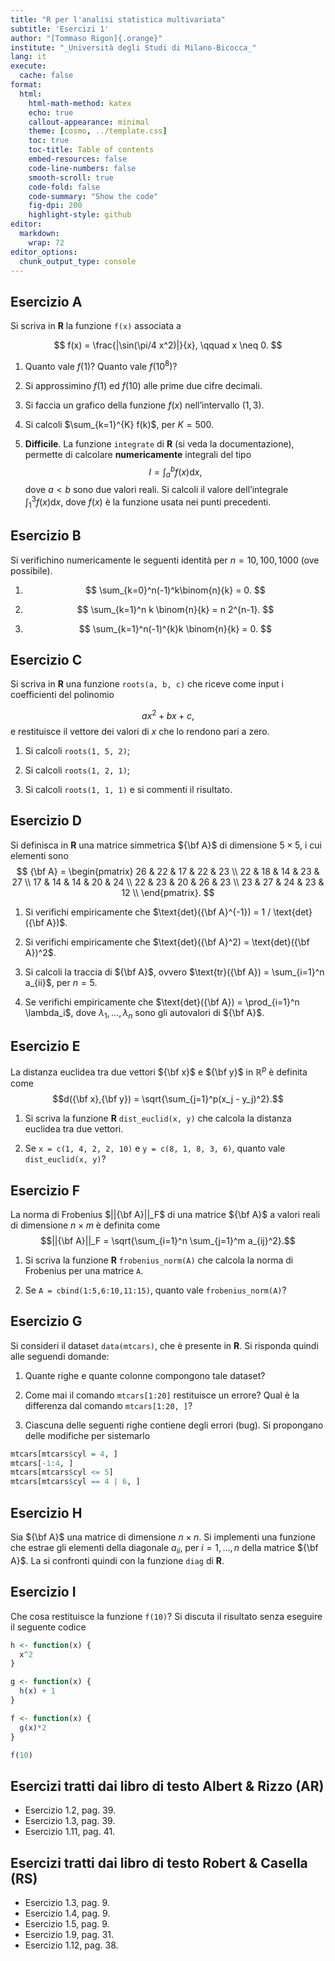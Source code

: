 ```yaml
---
title: "R per l'analisi statistica multivariata"
subtitle: 'Esercizi 1'
author: "[Tommaso Rigon]{.orange}"
institute: "_Università degli Studi di Milano-Bicocca_"
lang: it
execute:
  cache: false
format:
  html:
    html-math-method: katex
    echo: true
    callout-appearance: minimal
    theme: [cosmo, ../template.css]
    toc: true
    toc-title: Table of contents
    embed-resources: false
    code-line-numbers: false
    smooth-scroll: true
    code-fold: false
    code-summary: "Show the code"
    fig-dpi: 200
    highlight-style: github
editor: 
  markdown: 
    wrap: 72
editor_options: 
  chunk_output_type: console
---
```


<script async src="https://www.googletagmanager.com/gtag/js?id=G-H0CBBT90DC"></script>
<script>
  window.dataLayer = window.dataLayer || [];
  function gtag(){dataLayer.push(arguments);}
  gtag('js', new Date());

  gtag('config', 'G-H0CBBT90DC');
</script>

## Esercizio A

Si scriva in **R** la funzione `f(x)` associata a

$$
f(x) = \frac{|\sin(\pi/4 x^2)|}{x}, \qquad x \neq 0.
$$

1.  Quanto vale $f(1)$? Quanto vale $f(10^8)$?

2.  Si approssimino $f(1)$ ed $f(10)$ alle prime due cifre decimali.

3.  Si faccia un grafico della funzione $f(x)$ nell'intervallo $(1,3)$.

4.  Si calcoli $\sum_{k=1}^{K} f(k)$, per $K = 500$.

5.  **Difficile**. La funzione `integrate` di **R** (si veda la
    documentazione), permette di calcolare **numericamente** integrali
    del tipo $$
    I = \int_a^b f(x)\mathrm{d}x,
    $$ dove $a < b$ sono due valori reali. Si calcoli il valore
    dell'integrale $\int_1^3 f(x)\mathrm{d}x$, dove $f(x)$ è la funzione
    usata nei punti precedenti.

## Esercizio B

Si verifichino numericamente le seguenti identità per
$n = 10, 100, 1000$ (ove possibile).

1.  $$
    \sum_{k=0}^n(-1)^k\binom{n}{k} = 0.
    $$

2.  $$
    \sum_{k=1}^n k \binom{n}{k} = n 2^{n-1}.
    $$

3.  $$
    \sum_{k=1}^n(-1)^{k}k \binom{n}{k} = 0.
    $$

## Esercizio C

Si scriva in **R** una funzione `roots(a, b, c)` che riceve come input i
coefficienti del polinomio

$$
a x^2 + b x + c,
$$ e restituisce il vettore dei valori di $x$ che lo rendono pari a
zero.

1.  Si calcoli `roots(1, 5, 2)`;

2.  Si calcoli `roots(1, 2, 1)`;

3.  Si calcoli `roots(1, 1, 1)` e si commenti il risultato.

## Esercizio D

Si definisca in **R** una matrice simmetrica ${\bf A}$ di dimensione
$5 \times 5$, i cui elementi sono $$
{\bf A} = \begin{pmatrix}
26 &  22 &  17 &  22 &  23 \\ 
22 &  18 &  14 &  23 &  27 \\ 
17 &  14 &  14 &  20 &  24 \\ 
22 &  23 &  20 &  26 &  23 \\ 
23 &  27 &  24 &  23 &  12 \\ 
\end{pmatrix}.
$$

1.  Si verifichi empiricamente che
    $\text{det}({\bf A}^{-1}) = 1 / \text{det}({\bf A})$.

2.  Si verifichi empiricamente che
    $\text{det}({\bf A}^2) = \text{det}({\bf A})^2$.

3.  Si calcoli la traccia di ${\bf A}$, ovvero
    $\text{tr}({\bf A}) = \sum_{i=1}^n a_{ii}$, per $n = 5$.

4.  Se verifichi empiricamente che
    $\text{det}({\bf A}) = \prod_{i=1}^n \lambda_i$, dove
    $\lambda_1,\dots,\lambda_n$ sono gli autovalori di ${\bf A}$.

## Esercizio E

La distanza euclidea tra due vettori ${\bf x}$ e ${\bf y}$ in
$\mathbb{R}^p$ è definita come
$$d({\bf x},{\bf y}) = \sqrt{\sum_{j=1}^p(x_j - y_j)^2}.$$

1.  Si scriva la funzione **R** `dist_euclid(x, y)` che calcola la
    distanza euclidea tra due vettori.

2.  Se `x = c(1, 4, 2, 2, 10)` e `y = c(8, 1, 8, 3, 6)`, quanto vale
    `dist_euclid(x, y)`?

## Esercizio F

La norma di Frobenius $||{\bf A}||_F$ di una matrice ${\bf A}$ a valori
reali di dimensione $n \times m$ è definita come
$$||{\bf A}||_F = \sqrt{\sum_{i=1}^n \sum_{j=1}^m a_{ij}^2}.$$

1.  Si scriva la funzione **R** `frobenius_norm(A)` che calcola la norma
    di Frobenius per una matrice `A`.

2.  Se `A = cbind(1:5,6:10,11:15)`, quanto vale `frobenius_norm(A)`?

## Esercizio G

Si consideri il dataset `data(mtcars)`, che è presente in **R**. Si
risponda quindi alle seguendi domande:

1.  Quante righe e quante colonne compongono tale dataset?

2.  Come mai il comando `mtcars[1:20]` restituisce un errore? Qual è la
    differenza dal comando `mtcars[1:20, ]`?

3.  Ciascuna delle seguenti righe contiene degli errori (bug). Si
    propongano delle modifiche per sistemarlo

```r
mtcars[mtcars$cyl = 4, ] 
mtcars[-1:4, ] 
mtcars[mtcars$cyl <= 5] 
mtcars[mtcars$cyl == 4 | 6, ]
```

## Esercizio H

Sia ${\bf A}$ una matrice di dimensione $n \times n$. Si implementi una
funzione che estrae gli elementi della diagonale $a_{ii}$, per
$i = 1,\dots,n$ della matrice ${\bf A}$. La si confronti quindi con la
funzione `diag` di **R**.

## Esercizio I

Che cosa restituisce la funzione `f(10)`? Si discuta il risultato senza
eseguire il seguente codice

```r
h <- function(x) {
  x^2 
}

g <- function(x) {
  h(x) + 1 
}

f <- function(x) {
  g(x)*2 
}

f(10)
```

## Esercizi tratti dai libro di testo Albert & Rizzo (**AR**)

-   Esercizio 1.2, pag. 39.
-   Esercizio 1.3, pag. 39.
-   Esercizio 1.11, pag. 41.

## Esercizi tratti dai libro di testo Robert & Casella (**RS**)

-   Esercizio 1.3, pag. 9.
-   Esercizio 1.4, pag. 9.
-   Esercizio 1.5, pag. 9.
-   Esercizio 1.9, pag. 31.
-   Esercizio 1.12, pag. 38.

<!-- ## Esercizio N -->

<!-- La funzione `nlminb` di **R** può essere usata per identificare numericamente il minimo di una funzione. Per esempio, supponendo che $f(x) = 12 + (x-4)^2$ allora in **R** avremo il seguente risultato. -->

<!-- ```{r, echo=TRUE, include=TRUE} -->

<!-- f <- function(x) { -->

<!--  12 +  (x - 4)^2 -->

<!-- } -->

<!-- start <- 0 # Valore iniziale -->

<!-- lower_bound <- -Inf # Minimo valore in cui cercare la soluzione -->

<!-- upper_bound <- Inf # Massimo valore in cui cercare la soluzione -->

<!-- nlminb(start = start, objective = f, lower = lower_bound, upper = upper_bound) -->

<!-- ``` -->

<!-- Il valore `par` è pari a $\arg \min_x f(x)$ mentre il valore `objective` è pari a $\min_x f(x)$. -->

<!-- -------------------------------------------- -->

<!-- 1. Si ottenga il valore minimo della funzione $f(x) = (x-2)^3 - x^2 + 4$ nell'intervallo $(0,4)$. -->

<!-- 1. Si ottenga quindi il valore massimo di $f(x)$ nello stesso intervallo. Si noti che tale valore coincide con il minimo di $-f(x)$. -->

<!-- 1. Si rappresenti graficamente la funzione $f(x)$ nell'intervallo $(0,4)$ usando il comando `curve(f(x), 0, 4)`. I risultato ottenuti nei punti precedenti sono coerenti col grafico? -->

